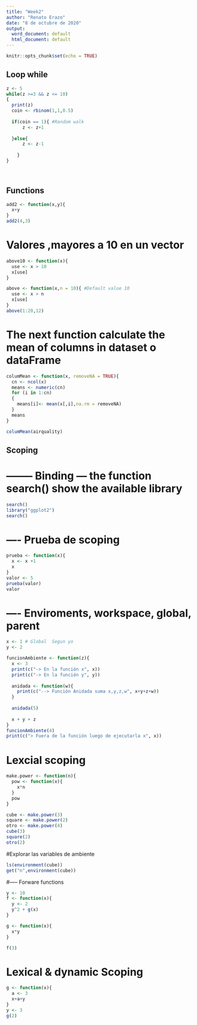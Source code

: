 ```yaml
---
title: "Week2"
author: "Renato Erazo"
date: "8 de octubre de 2020"
output:
  word_document: default
  html_document: default
---
```


```r
knitr::opts_chunk$set(echo = TRUE)
```

## Loop while

```r
z <- 5
while(z >=3 && z <= 10)
{
  print(z)
  coin <- rbinom(1,1,0.5)
  
  if(coin == 1){ #Random walk
      z <- z+1
      
  }else{
      z <- z-1  
    
    }
}
  
  
```
## Functions 

```r
add2 <- function(x,y){
  x+y
}
add2(4,3)
```
# Valores ,mayores a 10 en un vector
```r
above10 <- function(x){
  use <- x > 10
  x[use]
}

above <- function(x,n = 10){ #Default value 10
  use <- x > n
  x[use]
}
above(1:20,12)

```
# The next function calculate the mean of columns in dataset o dataFrame

```r
columMean <- function(x, removeNA = TRUE){
  cn <- ncol(x)
  means <- numeric(cn)
  for (i in 1:cn)
  {
    means[i]<- mean(x[,i],na.rm = removeNA)
  }
  means
}

columMean(airquality)

```
## Scoping 

# -------- Binding --- the function search() show the available library
```r
search()
library("ggplot2")
search()
```
# ---- Prueba de scoping
```r
prueba <- function(x){
  x <- x +1
  x
}
valor <- 5
prueba(valor)
valor
```

# ---- Enviroments, workspace, global, parent


```r
x <- 1 # Global  Segun yo
y <- 2

funcionAmbiente <- function(z){
  x <- 3
  print(c("-> En la función x", x))
  print(c("-> En la función y", y))
  
  anidada <- function(w){
    print(c("--> Función Anidada suma x,y,z,w", x+y+z+w))
  }
  
  anidada(5)
  
  x + y + z
}
funcionAmbiente(4)
print(c("> Fuera de la función luego de ejecutarla x", x))

```
# Lexcial scoping
```r
make.power <- function(n){
  pow <- function(x){
    x*n
  }
  pow
}

cube <- make.power(3)
square <- make.power(2)
otro <- make.power(4)
cube(3)
square(2)
otro(2)
```
#Explorar las variables de ambiente
```r
ls(environment(cube))
get("n",environment(cube))
```
#----- Forware functions

```r
y <- 10
f <- function(x){
  y <- 2
  y^2 + g(x)
}

g <- function(x){
  x*y
}

f(3)
```
# Lexical & dynamic Scoping

```r
g <- function(x){
  a <- 3
  x+a+y
}
y <- 3
g(2)
```


                                                       